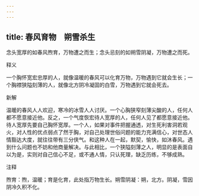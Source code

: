 ```yaml
---
---
---
```

title: 春风育物　朔雪杀生
---



念头宽厚的如春风煦育，万物遭之而生；念头忌刻的如朔雪阴凝，万物遭之而死。

释义

一个胸怀宽宏忠厚的人，就像温暖的春风可以化育万物，万物遇到它就会生长；一个胸襟狭隘刻薄的人，就像北方阴冷凝固的白雪，万物遇到它就会死去。

新解

温暖的春风人人欢迎，寒冷的冰雪人人讨厌。一个心胸狭窄刻薄尖酸的人，任何人都不愿意接近他。反之，一个气度恢宏待人宽厚的人，任何人见了都愿意接近他。待人宽厚先要自己胸怀宽厚。一个人，如果对事件把握通透，对生死利害洞若观火，对人性的优点弱点了然于胸，对自己处理世俗问题的能力充满信心，对世态人情豁达大度，就往往带有三分侠气。和这种人在一起，默契，愉快，如沐春风。遇到什么问题也不妨和他商量解决。与此相比，一个狭隘刻薄之人，明显的是表面自以为是，实则对自己信心不足，或不通人情，只认死理，缺乏历练，不够成熟。

注释

煦育：煦，温暖；育是化育，此处指万物生长。朔雪阴凝：朔，北方。阴凝，雪因阴冷久积不化。